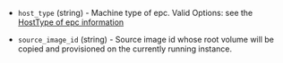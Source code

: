 <!-- Code generated from the comments of the KsyunEpcRunConfig struct in builder/epc/run_config.go; DO NOT EDIT MANUALLY -->

- `host_type` (string) - Machine type of epc.
  Valid Options: see the [HostType of epc information](https://docs.ksyun.com/documents/651)

- `source_image_id` (string) - Source image id whose root volume will be copied and provisioned on the currently running instance.

<!-- End of code generated from the comments of the KsyunEpcRunConfig struct in builder/epc/run_config.go; -->
